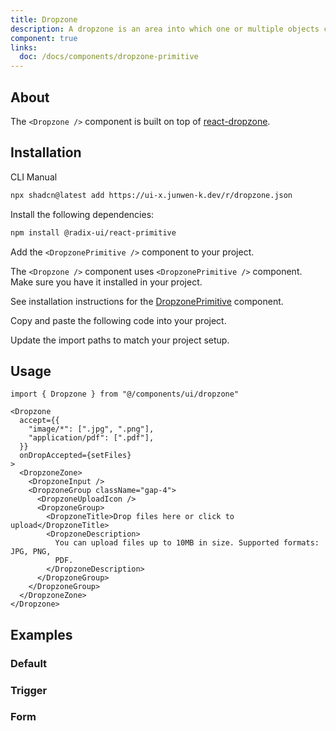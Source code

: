 ```yaml
---
title: Dropzone
description: A dropzone is an area into which one or multiple objects can be dragged and dropped.
component: true
links:
  doc: /docs/components/dropzone-primitive
---
```


<ComponentPreview name="dropzone-demo" />

## About

The `<Dropzone />` component is built on top of [react-dropzone](https://react-dropzone.js.org).

## Installation

<Tabs defaultValue="cli">

<TabsList>
  <TabsTrigger value="cli">CLI</TabsTrigger>
  <TabsTrigger value="manual">Manual</TabsTrigger>
</TabsList>
<TabsContent value="cli">

```bash
npx shadcn@latest add https://ui-x.junwen-k.dev/r/dropzone.json
```

</TabsContent>

<TabsContent value="manual">

<Steps>

<Step>Install the following dependencies:</Step>

```bash
npm install @radix-ui/react-primitive
```

<Step>

Add the `<DropzonePrimitive />` component to your project.

</Step>

The `<Dropzone />` component uses `<DropzonePrimitive />` component. Make sure you have it installed in your project.

See installation instructions for the [DropzonePrimitive](/docs/components/dropzone-primitive#installation) component.

<Step>Copy and paste the following code into your project.</Step>

<ComponentSource name="dropzone" />

<Step>Update the import paths to match your project setup.</Step>

</Steps>

</TabsContent>

</Tabs>

## Usage

```tsx
import { Dropzone } from "@/components/ui/dropzone"
```

```tsx
<Dropzone
  accept={{
    "image/*": [".jpg", ".png"],
    "application/pdf": [".pdf"],
  }}
  onDropAccepted={setFiles}
>
  <DropzoneZone>
    <DropzoneInput />
    <DropzoneGroup className="gap-4">
      <DropzoneUploadIcon />
      <DropzoneGroup>
        <DropzoneTitle>Drop files here or click to upload</DropzoneTitle>
        <DropzoneDescription>
          You can upload files up to 10MB in size. Supported formats: JPG, PNG,
          PDF.
        </DropzoneDescription>
      </DropzoneGroup>
    </DropzoneGroup>
  </DropzoneZone>
</Dropzone>
```

## Examples

### Default

<ComponentPreview name="dropzone-demo" />

### Trigger

<ComponentPreview name="dropzone-trigger" />

### Form

<ComponentPreview name="dropzone-form" />
